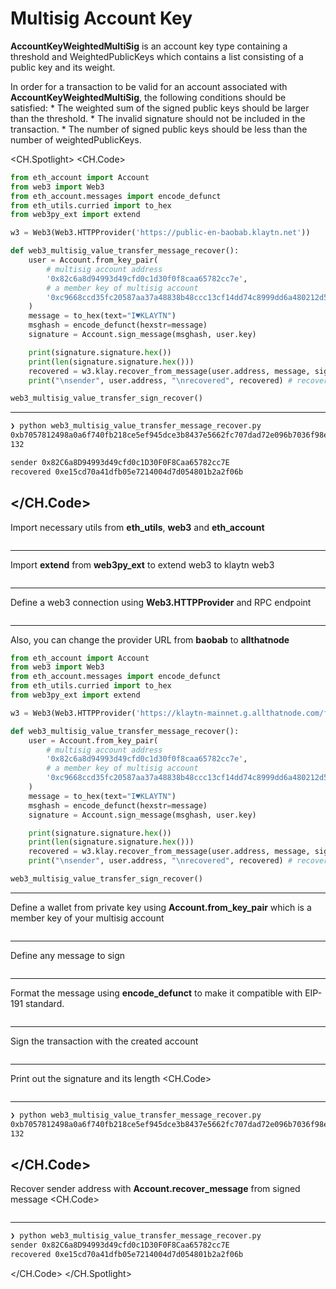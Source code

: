 # Multisig Account Key

**AccountKeyWeightedMultiSig** is an account key type containing a threshold and WeightedPublicKeys which contains a list consisting of a public key and its weight.

In order for a transaction to be valid for an account associated with **AccountKeyWeightedMultiSig**, the following conditions should be satisfied:
    * The weighted sum of the signed public keys should be larger than the threshold.
    * The invalid signature should not be included in the transaction.
    * The number of signed public keys should be less than the number of weightedPublicKeys.

<CH.Spotlight>
<CH.Code>

```py web3_multisig_value_transfer_message_recover.py
from eth_account import Account
from web3 import Web3
from eth_account.messages import encode_defunct
from eth_utils.curried import to_hex
from web3py_ext import extend

w3 = Web3(Web3.HTTPProvider('https://public-en-baobab.klaytn.net'))

def web3_multisig_value_transfer_message_recover():
    user = Account.from_key_pair(
        # multisig account address
        '0x82c6a8d94993d49cfd0c1d30f0f8caa65782cc7e',
        # a member key of multisig account
        '0xc9668ccd35fc20587aa37a48838b48ccc13cf14dd74c8999dd6a480212d5f7ac'
    )
    message = to_hex(text="I♥KLAYTN")
    msghash = encode_defunct(hexstr=message)
    signature = Account.sign_message(msghash, user.key)

    print(signature.signature.hex())
    print(len(signature.signature.hex()))
    recovered = w3.klay.recover_from_message(user.address, message, signature.signature.hex(), "latest")
    print("\nsender", user.address, "\nrecovered", recovered) # recovered is an original address of the member key

web3_multisig_value_transfer_sign_recover()
```
---
```zsh output
❯ python web3_multisig_value_transfer_message_recover.py
0xb7057812498a0a6f740fb218ce5ef945dce3b8437e5662fc707dad72e096b7036f98e96d48dd10de502a1d0ce0ae91e048357721dc7502a9aa2018561c06a97d1b
132

sender 0x82C6a8D94993d49cfd0c1D30F0F8Caa65782cc7E 
recovered 0xe15cd70a41dfb05e7214004d7d054801b2a2f06b
```


</CH.Code>
---
Import necessary utils from **eth_utils**, **web3** and **eth_account**
```py web3_multisig_value_transfer_message_recover.py focus=1:4

```
---
Import **extend** from **web3py_ext** to extend web3 to klaytn web3
```py web3_multisig_value_transfer_message_recover.py focus=5

```
---
Define a web3 connection using **Web3.HTTPProvider** and RPC endpoint
```py web3_multisig_value_transfer_message_recover.py focus=7

```
---

Also, you can change the provider URL from **baobab** to **allthatnode**
```py web3_multisig_value_transfer_message_recover.py focus=7
from eth_account import Account
from web3 import Web3
from eth_account.messages import encode_defunct
from eth_utils.curried import to_hex
from web3py_ext import extend

w3 = Web3(Web3.HTTPProvider('https://klaytn-mainnet.g.allthatnode.com/full/evm'))

def web3_multisig_value_transfer_message_recover():
    user = Account.from_key_pair(
        # multisig account address
        '0x82c6a8d94993d49cfd0c1d30f0f8caa65782cc7e',
        # a member key of multisig account
        '0xc9668ccd35fc20587aa37a48838b48ccc13cf14dd74c8999dd6a480212d5f7ac'
    )
    message = to_hex(text="I♥KLAYTN")
    msghash = encode_defunct(hexstr=message)
    signature = Account.sign_message(msghash, user.key)

    print(signature.signature.hex())
    print(len(signature.signature.hex()))
    recovered = w3.klay.recover_from_message(user.address, message, signature.signature.hex(), "latest")
    print("\nsender", user.address, "\nrecovered", recovered) # recovered is an original address of the member key

web3_multisig_value_transfer_sign_recover()
```

---
Define a wallet from private key using **Account.from_key_pair** which is a member key of your multisig account
```py web3_multisig_value_transfer_message_recover.py focus=10:15

```
---
Define any message to sign
```py web3_multisig_value_transfer_message_recover.py focus=16

```
---
Format the message using **encode_defunct** to make it compatible with EIP-191 standard.
```py web3_multisig_value_transfer_message_recover.py focus=17

```
---
Sign the transaction with the created account
```py web3_multisig_value_transfer_message_recover.py focus=18

```
---
Print out the signature and its length
<CH.Code>
```py web3_multisig_value_transfer_message_recover.py focus=20:21

```

---

```zsh output
❯ python web3_multisig_value_transfer_message_recover.py
0xb7057812498a0a6f740fb218ce5ef945dce3b8437e5662fc707dad72e096b7036f98e96d48dd10de502a1d0ce0ae91e048357721dc7502a9aa2018561c06a97d1b
132
```

</CH.Code>
---

Recover sender address with **Account.recover_message** from signed message
<CH.Code>
```py web3_multisig_value_transfer_message_recover.py focus=22:23

```
---

```zsh output
❯ python web3_multisig_value_transfer_message_recover.py
sender 0x82C6a8D94993d49cfd0c1D30F0F8Caa65782cc7E 
recovered 0xe15cd70a41dfb05e7214004d7d054801b2a2f06b
```

</CH.Code>
</CH.Spotlight>